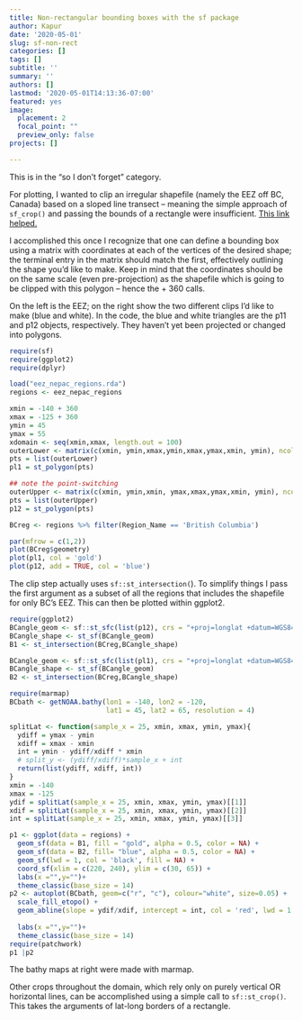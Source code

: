 ```yaml
---
title: Non-rectangular bounding boxes with the sf package
author: Kapur
date: '2020-05-01'
slug: sf-non-rect
categories: []
tags: []
subtitle: ''
summary: ''
authors: []
lastmod: '2020-05-01T14:13:36-07:00'
featured: yes
image:
  placement: 2
  focal_point: ""
  preview_only: false
projects: []

---
```


This is in the "so I don't forget" category.

For plotting, I wanted to clip an irregular shapefile (namely the EEZ off BC, Canada) based on a sloped line transect -- meaning the simple approach of `sf_crop()` and passing the bounds of a rectangle were insufficient. <a href = "https://r-spatial.github.io/sf/reference/st.html"> This link helped.</a>

I accomplished this once I recognize that one can define a bounding box using a matrix with coordinates at each of the vertices of the desired shape; the terminal entry in the matrix should match the first, effectively outlining the shape you'd like to make. Keep in mind that the coordinates should be on the same scale (even pre-projection) as the shapefile which is going to be clipped with this polygon -- hence the + 360 calls.

On the left is the EEZ; on the right show the two different clips I'd like to make (blue and white). In the code, the blue and white triangles are the p11 and p12 objects, respectively. They haven't yet been projected or changed into polygons.

```r
require(sf) 
require(ggplot2)
require(dplyr)

load("eez_nepac_regions.rda")
regions <- eez_nepac_regions

xmin = -140 + 360
xmax = -125 + 360 
ymin = 45 
ymax = 55 
xdomain <- seq(xmin,xmax, length.out = 100) 
outerLower <- matrix(c(xmin, ymin,xmax,ymin,xmax,ymax,xmin, ymin), ncol=2, byrow=TRUE) 
pts = list(outerLower) 
pl1 = st_polygon(pts)

## note the point-switching
outerUpper <- matrix(c(xmin, ymin,xmin, ymax,xmax,ymax,xmin, ymin), ncol=2, byrow=TRUE) 
pts = list(outerUpper)
p12 = st_polygon(pts)

BCreg <- regions %>% filter(Region_Name == 'British Columbia')

par(mfrow = c(1,2))
plot(BCreg$geometry)
plot(pl1, col = 'gold')
plot(p12, add = TRUE, col = 'blue')
```

The clip step actually uses `sf::st_intersection(`). To simplify things I pass the first argument as a subset of all the regions that includes the shapefile for only BC's EEZ. This can then be plotted within ggplot2.

```r
require(ggplot2)
BCangle_geom <- sf::st_sfc(list(p12), crs = "+proj=longlat +datum=WGS84 +no_defs") 
BCangle_shape <- st_sf(BCangle_geom) 
B1 <- st_intersection(BCreg,BCangle_shape) 

BCangle_geom <- sf::st_sfc(list(pl1), crs = "+proj=longlat +datum=WGS84 +no_defs") 
BCangle_shape <- st_sf(BCangle_geom) 
B2 <- st_intersection(BCreg,BCangle_shape)

require(marmap)
BCbath <- getNOAA.bathy(lon1 = -140, lon2 = -120,
                        lat1 = 45, lat2 = 65, resolution = 4)

splitLat <- function(sample_x = 25, xmin, xmax, ymin, ymax){
  ydiff = ymax - ymin
  xdiff = xmax - xmin
  int = ymin - ydiff/xdiff * xmin
  # split_y <- (ydiff/xdiff)*sample_x + int
  return(list(ydiff, xdiff, int))
}
xmin = -140
xmax = -125 
ydif = splitLat(sample_x = 25, xmin, xmax, ymin, ymax)[[1]]
xdif = splitLat(sample_x = 25, xmin, xmax, ymin, ymax)[[2]]
int = splitLat(sample_x = 25, xmin, xmax, ymin, ymax)[[3]]

p1 <- ggplot(data = regions) +
  geom_sf(data = B1, fill = "gold", alpha = 0.5, color = NA) +
  geom_sf(data = B2, fill= "blue", alpha = 0.5, color = NA) +
  geom_sf(lwd = 1, col = 'black', fill = NA) +
  coord_sf(xlim = c(220, 240), ylim = c(30, 65)) +
  labs(x ="",y="")+
  theme_classic(base_size = 14)
p2 <- autoplot(BCbath, geom=c("r", "c"), colour="white", size=0.05) + 
  scale_fill_etopo() +
  geom_abline(slope = ydif/xdif, intercept = int, col = 'red', lwd = 1.1) +
  
  labs(x ="",y="")+
  theme_classic(base_size = 14)
require(patchwork)
p1 |p2
```

The bathy maps at right were made with marmap.


Other crops throughout the domain, which rely only on purely vertical OR horizontal lines, can be accomplished using a simple call to `sf::st_crop()`. This takes the arguments of lat-long borders of a rectangle.
